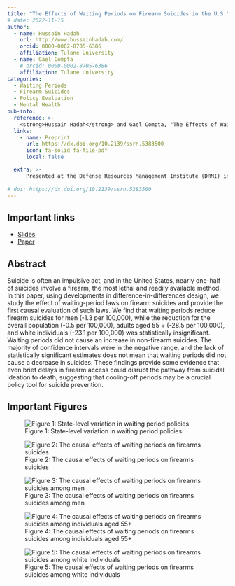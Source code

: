 ```yaml
---
title: "The Effects of Waiting Periods on Firearm Suicides in the U.S."
# date: 2022-11-15
author:
  - name: Hussain Hadah
    url: http://www.hussainhadah.com/
    orcid: 0000-0002-8705-6386
    affiliation: Tulane University
  - name: Gael Compta
    # orcid: 0000-0002-8705-6386
    affiliation: Tulane University
categories: 
  - Waiting Periods
  - Firearm Suicides
  - Policy Evaluation
  - Mental Health
pub-info:
  reference: >-
    <strong>Hussain Hadah</strong> and Gael Compta, "The Effects of Waiting Periods on Firearm Suicides in the U.S."</em>
  links:
    - name: Preprint
      url: https://dx.doi.org/10.2139/ssrn.5383500
      icon: fa-solid fa-file-pdf
      local: false

  extra: >-
      Presented at the Defense Resources Management Institute (DRMI) in 2025, the American Society of Health Economists Annual Conference in Nashville in 2025, the Southern Economic Association Conference in Washington, D.C. in 2024, the University of Houston's Applied Micro Lunch Seminar, the Murphy Institute Health Seminar in 2023, and the Southern Economic Association Annual Meeting in 2021.
    
# doi: https://dx.doi.org/10.2139/ssrn.5383500
---
```


## Important links

- [Slides](https://hhadah.github.io/presentations/2024-dec-4/dec-4.pdf)
- [Paper](https://hhadah.github.io/compta-hadah/compta_hadah_2025.pdf)

## Abstract

Suicide is often an impulsive act, and in the United States, nearly one-half of suicides involve a firearm, the most lethal and readily available method. In this paper, using developments in difference-in-differences design, we study the effect of waiting-period laws on firearm suicides and provide the first causal evaluation of such laws. We find that waiting periods reduce firearm suicides for men (-1.3 per 100,000), while the reduction for the overall population (-0.5 per 100,000), adults aged 55 + (-28.5 per 100,000), and white individuals (-23.1 per 100,000) was statistically insignificant. Waiting periods did not cause an increase in non-firearm suicides. The majority of confidence intervals were in the negative range, and the lack of statistically significant estimates does not mean that waiting periods did not cause a decrease in suicides. These findings provide some evidence that even brief delays in firearm access could disrupt the pathway from suicidal ideation to death, suggesting that cooling-off periods may be a crucial policy tool for suicide prevention.

## Important Figures

![Figure 1: State-level variation in waiting period policies](193-staggarred_sample_panel_view.png)

![Figure 2: The causal effects of waiting periods on firearms suicides](1000-csid-all-fire.png)

![Figure 3: The causal effects of waiting periods on firearms suicides among men](1001-csid-men-fire.png)

![Figure 4: The causal effects of waiting periods on firearms suicides among individuals aged 55+](1002-csid-age_55p-fire.png)

![Figure 5: The causal effects of waiting periods on firearms suicides among white individuals](1003-csid-white-fire.png)

<!-- ## Citation

Hadah, Hussain, The Effect of Anti-Asian Attitudes on Asian Identity in the U.S. (September 24, 2024). Available at https://hhadah.github.io/asian-identity-attrition/my_paper/submit_preprint.pdf

```bibtex
@article{hadah2024hispanicidentity,
    Author = {Hadah, Hussain},
    Title = {The Effect of Anti-Asian Attitudes on Asian Identity in the U.S.},
    Year = {2024}}
``` -->